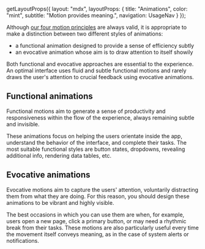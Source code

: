 
  getLayoutProps({
    layout: "mdx",
    layoutProps: {
      title: "Animations",
      color: "mint",
      subtitle: "Motion provides meaning.",
      navigation: UsageNav
    }
  });


Although [our four motion principles](/documentation/usage/design/motion/principles) are always valid, it is appropriate to make a distinction between two different styles of animations:

- a functional animation designed to provide a sense of efficiency subtly
- an evocative animation whose aim is to draw attention to itself showily

Both functional and evocative approaches are essential to the experience. An optimal interface uses fluid and subtle functional motions and rarely draws the user's attention to crucial feedback using evocative animations.

## Functional animations

Functional motions aim to generate a sense of productivity and responsiveness within the flow of the experience, always remaining subtle and invisible.

These animations focus on helping the users orientate inside the app, understand the behavior of the interface, and complete their tasks. The most suitable functional styles are button states, dropdowns, revealing additional info, rendering data tables, etc.

<VideoPlayer src="/design/motion/source/functional.mp4" />

## Evocative animations

Evocative motions aim to capture the users' attention, voluntarily distracting them from what they are doing. For this reason, you should design these animations to be vibrant and highly visible.

The best occasions in which you can use them are when, for example, users open a new page, click a primary button, or may need a rhythmic break from their tasks. These motions are also particularly useful every time the movement itself conveys meaning, as in the case of system alerts or notifications.

<VideoPlayer src="/design/motion/source/evocative.mp4" />

